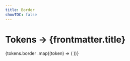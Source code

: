 ```yaml
---
title: Border
showTOC: false
---
```


# Tokens &rarr; {frontmatter.title}

<TokensNav selected="border" />

<TokenList>
  {tokens.border
    .map((token) => (
      <TokenList.Item
        key={token.name}
        category="border"
        token={token}
      />
    ))}
</TokenList>
